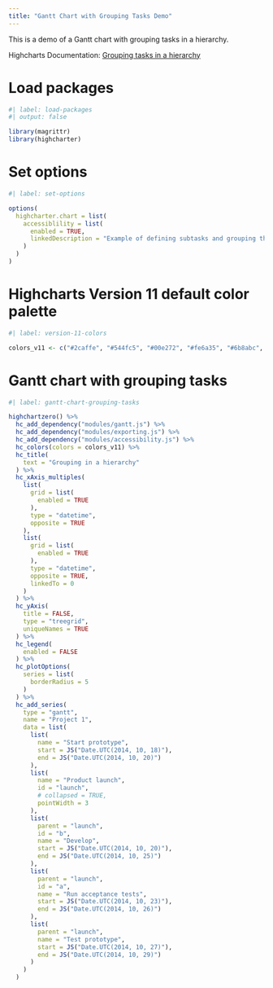 ```yaml
---
title: "Gantt Chart with Grouping Tasks Demo"
---
```


This is a demo of a Gantt chart with grouping tasks in a hierarchy.

Highcharts Documentation: [Grouping tasks in a hierarchy](https://www.highcharts.com/docs/gantt/gantt-grouping-tasks)

# Load packages

```r
#| label: load-packages
#| output: false

library(magrittr)
library(highcharter)
```

# Set options

```r
#| label: set-options

options(
  highcharter.chart = list(
    accessiblility = list(
      enabled = TRUE,
      linkedDescription = "Example of defining subtasks and grouping them with one parent task."
    )
  )
)
```

# Highcharts Version 11 default color palette

```r
#| label: version-11-colors

colors_v11 <- c("#2caffe", "#544fc5", "#00e272", "#fe6a35", "#6b8abc", "#d568fb", "#2ee0ca", "#fa4b42", "#feb56a", "#91e8e1")
```

# Gantt chart with grouping tasks

```r
#| label: gantt-chart-grouping-tasks

highchartzero() %>% 
  hc_add_dependency("modules/gantt.js") %>%
  hc_add_dependency("modules/exporting.js") %>% 
  hc_add_dependency("modules/accessibility.js") %>% 
  hc_colors(colors = colors_v11) %>% 
  hc_title(
    text = "Grouping in a hierarchy"
  ) %>% 
  hc_xAxis_multiples(
    list(
      grid = list(
        enabled = TRUE
      ),
      type = "datetime",
      opposite = TRUE
    ),
    list(
      grid = list(
        enabled = TRUE
      ),
      type = "datetime",
      opposite = TRUE,
      linkedTo = 0
    )
  ) %>% 
  hc_yAxis(
    title = FALSE,
    type = "treegrid",
    uniqueNames = TRUE
  ) %>% 
  hc_legend(
    enabled = FALSE
  ) %>% 
  hc_plotOptions(
    series = list(
      borderRadius = 5
    )
  ) %>% 
  hc_add_series(
    type = "gantt",
    name = "Project 1",
    data = list(
      list(
        name = "Start prototype",
        start = JS("Date.UTC(2014, 10, 18)"),
        end = JS("Date.UTC(2014, 10, 20)")
      ),
      list(
        name = "Product launch",
        id = "launch",
        # collapsed = TRUE,
        pointWidth = 3
      ),
      list(
        parent = "launch",
        id = "b",
        name = "Develop",
        start = JS("Date.UTC(2014, 10, 20)"),
        end = JS("Date.UTC(2014, 10, 25)")
      ),
      list(
        parent = "launch",
        id = "a",
        name = "Run acceptance tests",
        start = JS("Date.UTC(2014, 10, 23)"),
        end = JS("Date.UTC(2014, 10, 26)")
      ),
      list(
        parent = "launch",
        name = "Test prototype",
        start = JS("Date.UTC(2014, 10, 27)"),
        end = JS("Date.UTC(2014, 10, 29)")
      )
    )
  )
```
